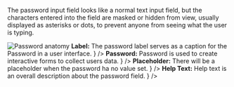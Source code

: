 

<Section contained={true} border={true} style={{ paddingTop: 0 }}>
	<p>
		The password input field looks like a normal text input field, but the
		characters entered into the field are masked or hidden from view,
		usually displayed as asterisks or dots, to prevent anyone from seeing
		what the user is typing.
	</p>
</Section>

<Section title="Anatomy" contained={true} border={true}>
	<img
		src={PasswordAnatomy}
		alt="Password anatomy"
		style={{ marginBottom: 20 }}
	/>
	<List>
		<span
			label={
				<>
					<strong>Label:</strong> The password label serves as a
					caption for the Password in a user interface.
				</>
			}
		/>
		<span
			label={
				<>
					<strong>Password:</strong> Password is used to create
					interactive forms to collect users data.
				</>
			}
		/>
		<span
			label={
				<>
					<strong>Placeholder:</strong> There will be a placeholder
					when the password ha no value set.
				</>
			}
		/>
		<span
			label={
				<>
					<strong>Help Text:</strong> Help text is an overall
					description about the password field.
				</>
			}
		/>
	</List>
</Section>
